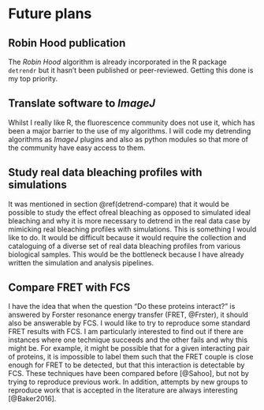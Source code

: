 # Future plans


## Robin Hood publication

The _Robin Hood_ algorithm is already incorporated in the R package `detrendr` but it hasn't been published or peer-reviewed. Getting this done is my top priority.


## Translate software to _ImageJ_

Whilst I really like R, the fluorescence community does not use it, which has been a major barrier to the use of my algorithms. I will code my detrending algorithms as _ImageJ_ plugins and also as python modules so that more of the community have easy access to them.


## Study real data bleaching profiles with simulations {#mimick}

It was mentioned in section \@ref(detrend-compare) that it would be possible to study the effect ofreal bleaching as opposed to simulated ideal bleaching and why it is more necessary to detrend in the real data case by mimicking real bleaching profiles with simulations. This is something I would like to do. It would be difficult because it would require the collection and cataloguing of a diverse set of real data bleaching profiles from various biological samples. This would be the bottleneck because I have already written the simulation and analysis pipelines. 


## Compare FRET with FCS

I have the idea that when the question "Do these proteins interact?" is answered by Forster resonance energy transfer (FRET, @Frster), it should also be answerable by FCS. I would like to try to reproduce some standard FRET results with FCS. I am particularly interested to find out if there are instances where one technique succeeds and the other fails and why this might be. For example, it might be possible that for a given interacting pair of proteins, it is impossible to label them such that the FRET couple is close enough for FRET to be detected, but that this interaction is detectable by FCS. These techniques have been compared before [@Sahoo], but not by trying to reproduce previous work. In addition, attempts by new groups to reproduce work that is accepted in the literature are always interesting [@Baker2016]. 

